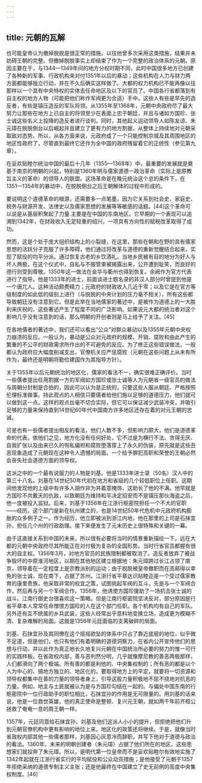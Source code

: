 ```yaml
---
---
---
```

title: 元朝的瓦解
---



也可能皇帝认为撤掉脱脱是很正常的措施。以往他曾多次采用这类措施，结果并未妨碍王朝的完整。但撤掉脱脱事实上却结束了作为一个完整的政治体系的元朝。原因主要在于，与1344—1349年间的地方分权时期不同，此时中国很多地方已创建了各种新的军事、行政机构来对付1351年以后的暴动；这些机构在人力与财力两方面都能够独立行动，并在不久后确实这样做了。大都的权力机构已不能再像以往那样以一个具有中央特权的实体去任命地区及以下的官员了。中国各行省都落到有自主权的地方人物（可能把他们称作军阀更为合适）手中。这些人有些是早先的造反者，有些是镇压造反的军队将领。从1355年至1368年，元朝中央政府尽了最大努力让那些在地方上已自主的将领至少在表面上忠于朝廷，并且与诸如方国珍、张士诚这些名义上投降的造反者进行谈判。同时，其他起义运动领导人如陈友谅、朱元璋在脱脱倒台以后崛起并且建立了更有力的地方割据，从整体上持续地对元朝采取敌对态势。所以，从各方面来说，元政府成了一个只能控制京城及其周围地区的地区性政府了，尽管直到最终它还作为全中国的政府残留着它的正统性（参见第九章）。

在妥欢贴睦尔统治中国的最后十几年（1355—1368年）中，最重要的发展就是奠基于南京的明朝的兴起，特别是1360年明与儒家道德一政治革命（实际上是原教旨主义的革命）的领导人的联盟。这场革命是在晚元统治这个总的条件下，在1351—1354年的暴动中，在脱脱倒台之后王朝解体的过程中形成的。

要说明这个道德革命的根源，还需要多一点笔墨，因为它关系到社会史、家庭史、税务与财源开发、法律史以及儒家思想的发展等等敏感的话题。[44]这个革命可以说是从基层积聚起了力量.主要是在中国的东南地区。它早期的一个表现可以追溯到1342年，在财政收入无足轻重的绍兴，一项具有方向性的赋税改革取得了成功。

然而，这是个处于庞大组织结构上的小裂缝，在这里，那些在朝和在野的具有儒家思想的活跃分子克服了许多障碍，他们通过将改革与道德的重新觉醒结合起来，实现了赋役的均平分派。通过恢复古老的乡饮酒礼，当地乡民被有目的地分为好人与坏人两极，在这个仪式中，自私与不服管束被揭露出来，公开遭到耻笑，而良好的德行则受到尊敬。1350年这一做法在金华与衢州也得到恢复。余阙作为官方代表进行了指导。他是1333年的进士，前面谈进士题名录的非汉人部分时曾提到他是一个唐兀人。这种活动颇费精力；元政府的财政收入几近于零；以及它是在官方等级制度的如此低的级别上进行（与脱脱的中央计划的压力毫不相关），所有这些都导致朝廷没有注意到它。但是此举在当地儒家的著述中，是被作为道德上的一大胜利来庆祝的，这些著述产生了程度不同的广泛影响。如果说元大都的统治者对这个影响几乎没有注意到的话，那么明朝的开创者则是马上给予了关注。[45]

在各地儒者的著述中，我们还可以看出“公众”对群众暴动以及1355年元朝中央权力崩溃的反应。一般认为，暴动是公众对元政府的规模、开销、腐败和由此产生的繁重的不公平的财政需求所作出的不可避免的反应。为了修正这些错误做法，一般都认为政府应大幅度削减支出，官僚机关应严惩腐败（元朝在这些问题上从未有所作为，最终还是明朝将勤俭建国作为其指导方针）。

关于1355年以后元朝统治的地区化，儒家的看法不一，确实很难正确评价。当时一些儒者提出任用割据一方的军阀如方国珍或张士诚等人为元朝省一级官员的做法与周朝分封制是合拍的，因此可以认为是正统的，只要这些人服从朝廷、严格按照伦理标准做事。持此观点的人相信只要儒者给他们施以足够的道德压力，他们就可以做到这一点。这样的观点丝毫不切合实际，但它可以保证减少武装冲突，并吸引足够的力量来保持直到14世纪60年代中国南方许多地区还存在着的对元王朝的忠诚。

可是也有一些儒者提出相反的看法，他们人数不多，但影响力颇大，他们是道德革命的代表。依他们之见，地方化没有任何好处，它不过是为横行不法、贪得无厌、自我扩张以及由来已久的徇私偏袒和腐败堕落穿上了永久的伪装，原先就是这些丑恶现象造成了元朝现在这种令人遗憾的局面。一个给予罪犯高职和荣誉的王朝必然会丧失社会道德方面的领导权。

这派之中的一个最有说服力的人物是刘基，他是1333年进士录（50名）汉人中的第三十八名。刘基在14世纪50年代初在地方和省级的几个较低职位上任职。这期间他发现他的上级中有许多人胡作非为并着意掩饰，这助长了他的不满。他早就是方国珍不共戴天的仇敌，以致朝廷为维持和平决定招安而不是镇压那伙海盗之后，他一度被投入监狱。后来，刘基于1356年在江浙行枢密院担任一个不大的官职——经历。这个部门是新在杭州建立的，也是14世纪50年代危机中元政府机构膨胀的众多例子之一。作为经历，他立即被派到浙江内地，他在那里的上司是石抹宜孙，担任几个州的行政助理。接下来便发生了元末历史上很特殊和关键的一幕。

由于这直接关系到中国的未来，所以很有必要将当时的情景重新描绘一下。远在大都的元朝中央政府尽其所能正在对付极为复杂的全国形势。当时行省官员都握有很大的自主权。1356年3月，对地方官员的民族限制都被取消了。造反者放弃了被战争毁坏的中原淮河地区，以期在其他地区建立根据地：朱元璋跨过长江占领了南京，领导着在一定程度上是宗教派别的运动；由于脱脱被皇帝撤职而在高邮得以幸免的张士诚，现在南下，占据了苏州。江浙行省平章达识贴睦迩是一个受过儒家教育的康里贵族，他采取非常的权宜之策，试图挑起军阀的互斗，先是与一个军阀合作，然后再与另一个军阀合作。1356年，他诱使方国珍援助了一场抗击张士诚的战斗。江南行御史台很喜欢这一策略。但是江南行枢密院坚决反对，部分原因是行省平章本人常常任命憎恨方国珍的人在这个部门任职。各个机构均有自己的军队。另外还有互不统属的乡兵武装，这些人经常出乎意料地变换立场，造成更为模糊不清、复杂难解的局面。这就是1356年元廷面临的支离破碎的局面。

刘基、石抹宜孙及其同僚在这个摇摇欲坠的体系中只占了靠近底层的地位，似乎微不足道，但是他们，也只有他们有着明确的道德洞察力，在省内公开宣传他们的思想与行动，并以此作为真正地长久地复兴元朝在中国统治所必要的努力的惟一可行的实践样板。在省政权内部，善与恶判然分明，几乎就像摩尼教的善恶两极那样，人们都滑向了两个极端。所有善的都是利他的、中央集权制的；所有恶的都是以个人为中心的、搞地方独立的、地区化的。要取得地方上的平定，就要将一切资源和领导权都集中在善的力量的领导者身上，引导这股力量积极地不屈不挠地对抗恶的力量。例如，地主与土匪就被认为是与方国珍勾结在一起的。与偏处中国东南的行枢密院中一位行政助手的职位相比，石抹宜孙的作用是无可限量的。用刘基的话来说，他是一位救世英雄，他的真正使命是整顿、复兴元王朝，就如两千年前齐桓公拯救了奄奄一息的周王朝一样。

1357年，元廷同意给石抹宜孙、刘基及他们这派人小小的提升，但拒绝把他们升到元朝官僚机构中更有影响的地位上来。地区化的政策还将继续。于是，就像当时省政权内部其他一些儒者那样，刘基因心灰意冷而辞职，并写下他对于道德与政治的看法。1360年，未来的明朝创建者（朱元璋）占据了他们所在的地区，这些思想家们就投奔了朱元璋。所以，是明代第一位皇帝而不是妥欢贴睦尔有效地实施了1342年起就在江浙行省实行的平均赋役和公众动员措施；是他接受了元朝于1357年拒绝采纳的道德专制主义主张；还是他最终在中国建立了史无前例的高度中央集权制度。[46]
